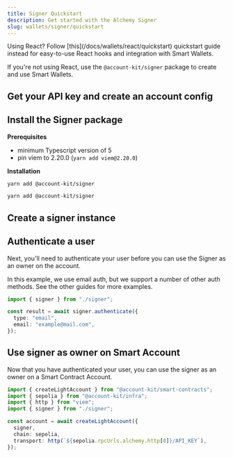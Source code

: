 ```yaml
---
title: Signer Quickstart
description: Get started with the Alchemy Signer
slug: wallets/signer/quickstart
---
```


<Tip>
  Using React? Follow [this](/docs/wallets/react/quickstart) quickstart guide
  instead for easy-to-use React hooks and integration with Smart Wallets.
</Tip>

If you're not using React, use the `@account-kit/signer` package to create and use Smart Wallets.

## Get your API key and create an account config

<Markdown src="../../shared/get-api-key.mdx" />

## Install the Signer package

**Prerequisites**

- minimum Typescript version of 5
- pin viem to 2.20.0 (`yarn add viem@2.20.0`)

**Installation**

<CodeBlocks>

```bash yarn
yarn add @account-kit/signer
```

```bash npm
yarn add @account-kit/signer
```

</CodeBlocks>

## Create a signer instance

<Markdown src="../../shared/signer/signer.mdx" />

## Authenticate a user

Next, you'll need to authenticate your user before you can use the Signer as an owner on the account.

<Tip>
  In this example, we use email auth, but we support a number of other auth
  methods. See the other guides for more examples.
</Tip>

<CodeBlocks>

```ts twoslash example.ts
import { signer } from "./signer";

const result = await signer.authenticate({
  type: "email",
  email: "example@mail.com",
});
```

<Markdown src="../../shared/signer/signer.mdx" />

</CodeBlocks>

## Use signer as owner on Smart Account

Now that you have authenticated your user, you can use the signer as an owner on a Smart Contract Account.

<CodeBlocks>

```ts twoslash example.ts
import { createLightAccount } from "@account-kit/smart-contracts";
import { sepolia } from "@account-kit/infra";
import { http } from "viem";
import { signer } from "./signer";

const account = await createLightAccount({
  signer,
  chain: sepolia,
  transport: http(`${sepolia.rpcUrls.alchemy.http[0]}/API_KEY`),
});
```

<Markdown src="../../shared/signer/signer.mdx" />

</CodeBlocks>
